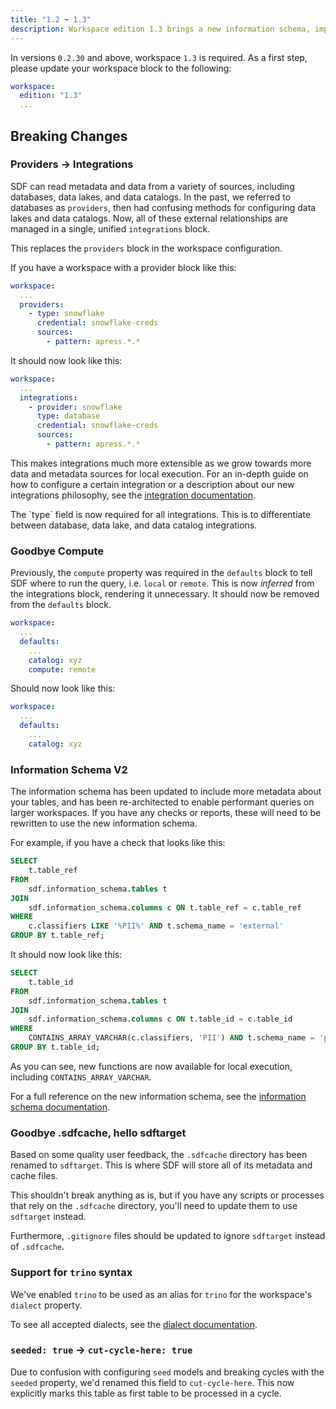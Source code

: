 ```yaml
---
title: "1.2 ➡️ 1.3"
description: Workspace edition 1.3 brings a new information schema, improvements to the SDF CLI, and an expansion of what was previously the `provider` configuration. This guide will help you migrate your workspace from edition 1.2 to 1.3.
---
```


In versions `0.2.30` and above, workspace `1.3` is required. As a first step, please update your workspace block to the following:

```yaml
workspace:
  edition: "1.3"
  ...
```

## Breaking Changes

### Providers -> Integrations

SDF can read metadata and data from a variety of sources, including databases, data lakes, and data catalogs. 
In the past, we referred to databases as `providers`, then had confusing methods for configuring data lakes and data catalogs.
Now, all of these external relationships are managed in a single, unified `integrations` block. 

This replaces the `providers` block in the workspace configuration.

If you have a workspace with a provider block like this:
```yaml
workspace:
  ...
  providers:
    - type: snowflake
      credential: snowflake-creds
      sources: 
        - pattern: apress.*.*
```

It should now look like this:
```yaml
workspace:
  ...
  integrations:
    - provider: snowflake
      type: database
      credential: snowflake-creds
      sources: 
        - pattern: apress.*.*
```

This makes integrations much more extensible as we grow towards more data and metadata sources for local execution.
For an in-depth guide on how to configure a certain integration or a description about our new integrations philosophy, see the [integration documentation](/integrations/overview).

<Note>
  The `type` field is now required for all integrations. This is to differentiate between database, data lake, and data catalog integrations.
</Note>


### Goodbye Compute

Previously, the `compute` property was required in the `defaults` block to tell SDF where to run the query, i.e. `local` or `remote`. 
This is now _inferred_ from the integrations block, rendering it unnecessary. It should now be removed from the `defaults` block.

```yaml
workspace:
  ...
  defaults:
    ...
    catalog: xyz
    compute: remote
```

Should now look like this:

```yaml
workspace:
  ...
  defaults:
    ...
    catalog: xyz
```

### Information Schema V2

The information schema has been updated to include more metadata about your tables, and has been re-architected to enable performant queries on larger workspaces.
If you have any checks or reports, these will need to be rewritten to use the new information schema.

For example, if you have a check that looks like this:
```sql
SELECT 
    t.table_ref
FROM 
    sdf.information_schema.tables t
JOIN 
    sdf.information_schema.columns c ON t.table_ref = c.table_ref
WHERE 
    c.classifiers LIKE '%PII%' AND t.schema_name = 'external'
GROUP BY t.table_ref;
```

It should now look like this:
```sql
SELECT 
    t.table_id
FROM 
    sdf.information_schema.tables t
JOIN 
    sdf.information_schema.columns c ON t.table_id = c.table_id
WHERE 
    CONTAINS_ARRAY_VARCHAR(c.classifiers, 'PII') AND t.schema_name = 'public'
GROUP BY t.table_id;
```

As you can see, new functions are now available for local execution, including `CONTAINS_ARRAY_VARCHAR`.

For a full reference on the new information schema, see the [information schema documentation](/reference/sdf-information-schema).

### Goodbye .sdfcache, hello sdftarget

Based on some quality user feedback, the `.sdfcache` directory has been renamed to `sdftarget`. This is where SDF will store all of its metadata and cache files.

This shouldn't break anything as is, but if you have any scripts or processes that rely on the `.sdfcache` directory, you'll need to update them to use `sdftarget` instead.

Furthermore, `.gitignore` files should be updated to ignore `sdftarget` instead of `.sdfcache`.

### Support for `trino` syntax

We've enabled `trino` to be used as an alias for `trino` for the workspace's `dialect` property.

To see all accepted dialects, see the [dialect documentation](/reference/sdf-yml#dialect).

### `seeded: true` -> `cut-cycle-here: true`

Due to confusion with configuring `seed` models and breaking cycles with the `seeded` property, we'd renamed this field to `cut-cycle-here`. This now explicitly marks this table as first table to be processed in a cycle.
